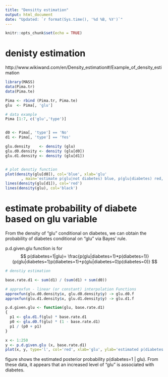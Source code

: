 ---
title: "Densitty estimation"
output: html_document
date: "Updated: `r format(Sys.time(), '%d %B, %Y')`"
---

```{r setup, include=FALSE}
knitr::opts_chunk$set(echo = TRUE)
```


# denisty estimation

http://www.wikiwand.com/en/Density_estimation#/Example_of_density_estimation

```{r}

library(MASS)
data(Pima.tr)
data(Pima.te)

Pima <- rbind (Pima.tr, Pima.te)
glu  <- Pima[, 'glu']

# data example
Pima [1:7, c('glu','type')]


d0 <- Pima[, 'type'] == 'No'
d1 <- Pima[, 'type'] == 'Yes'

glu.density    <- density (glu)
glu.d0.density <- density (glu[d0])
glu.d1.density <- density (glu[d1])


# plot denstiy function
plot(density(glu[d0]), col='blue', xlab='glu'
       , main='estimate p(glu|not diabetes) blue, p(glu|diabetes) red, p(glu) black')
lines(density(glu[d1]), col='red')
lines(density(glu), col='black')

```


# estimate probability of diabete based on glu variable

From the density of "glu" conditional on diabetes, we can obtain the probability of diabetes conditional on "glu" via Bayes' rule. 

p.d.given.glu function is for
$$
p(diabetes=1|glu)=
\frac{p(glu|diabetes=1)*p(diabetes=1)}
{p(glu|diabetes=1)p(diabetes=1)+p(glu|diabetes=0)p(diabetes=0)}
$$

```{r}

# denstiy estimation

base.rate.d1 <- sum(d1) / (sum(d1) + sum(d0))

# approxfun - linear (or constant) interpolation Functions
approxfun(glu.d0.density$x, glu.d0.density$y) -> glu.d0.f
approxfun(glu.d1.density$x, glu.d1.density$y) -> glu.d1.f

p.d.given.glu <- function(glu, base.rate.d1)
{
  p1 <- glu.d1.f(glu) * base.rate.d1
  p0 <- glu.d0.f(glu) * (1 - base.rate.d1)
  p1 / (p0 + p1)
}

x <- 1:250
y <- p.d.given.glu (x, base.rate.d1)
plot(x, y, type='l', col='red', xlab='glu', ylab='estimated p(diabetes|glu)')

```

figure shows the estimated posterior probability p(diabetes=1 | glu). From these data, it appears that an increased level of "glu" is associated with diabetes.


